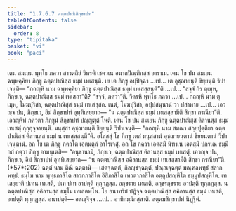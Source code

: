 ```yaml
---
title: "1.7.6.7 ฉตฺตปาณิสิกฺขาปท"
tableOfContents: false
sidebar:
  order: 8
type: "tipitaka"
basket: "vi"
book: "paci"
---
```



<DynamicBreadcrumb />

<Division number="633" book="paci">

<Paragraph number="1972" book="paci">
เตน สมเยน พุทฺโธ ภควา สาวตฺถิยํ วิหรติ เชตวเน อนาถปิณฺฑิกสฺส อาราเม. เตน โข ปน สมเยน ฉพฺพคฺคิยา ภิกฺขู ฉตฺตปาณิสฺส ธมฺมํ เทเสนฺติ.
</Paragraph>

<Paragraph number="1973" book="paci">
เย เต ภิกฺขู อปฺปิจฺฉา …เป… เต อุชฺฌายนฺติ ขิยฺยนฺติ วิปาเจนฺติ— “กถญฺหิ นาม ฉพฺพคฺคิยา ภิกฺขู ฉตฺตปาณิสฺส ธมฺมํ เทเสสฺสนฺตี”ติ …เป… “สจฺจํ กิร ตุเมฺห, ภิกฺขเว, ฉตฺตปาณิสฺส ธมฺมํ เทเสถา”ติ? “สจฺจํ, ภควา”ติ. วิครหิ พุทฺโธ ภควา …เป… กถญฺหิ นาม ตุเมฺห, โมฆปุริสา, ฉตฺตปาณิสฺส ธมฺมํ เทเสสฺสถ. เนตํ, โมฆปุริสา, อปฺปสนฺนานํ วา ปสาทาย …เป… เอวญฺจ ปน, ภิกฺขเว, อิมํ สิกฺขาปทํ อุทฺทิเสยฺยาถ—
</Paragraph>

<Paragraph number="1974" book="paci">
<Emphasis>“น ฉตฺตปาณิสฺส ธมฺมํ เทเสสฺสามีติ สิกฺขา กรณียา”</Emphasis>ติ.
</Paragraph>

<Paragraph number="1975" book="paci">
เอวญฺจิทํ ภควตา ภิกฺขูนํ สิกฺขาปทํ ปญฺญตฺตํ โหติ.
</Paragraph>

</Division>
<Division number="634" book="paci">

<Paragraph number="1976" book="paci">
เตน โข ปน สมเยน ภิกฺขู ฉตฺตปาณิสฺส คิลานสฺส ธมฺมํ เทเสตุํ กุกฺกุจฺจายนฺติ. มนุสฺสา อุชฺฌายนฺติ ขิยฺยนฺติ วิปาเจนฺติ— “กถญฺหิ นาม สมณา สกฺยปุตฺติยา ฉตฺตปาณิสฺส คิลานสฺส ธมฺมํ น เทเสสฺสนฺตี”ติ.
</Paragraph>

<Paragraph number="1977" book="paci">
อโสฺสสุํ โข ภิกฺขู เตสํ มนุสฺสานํ อุชฺฌายนฺตานํ ขิยฺยนฺตานํ วิปาเจนฺตานํ. อถ โข เต ภิกฺขู ภควโต เอตมตฺถํ อาโรเจสุํ. อถ โข ภควา เอตสฺมึ นิทาเน เอตสฺมึ ปกรเณ ธมฺมึ กถํ กตฺวา ภิกฺขู อามนฺเตสิ— “อนุชานามิ, ภิกฺขเว, ฉตฺตปาณิสฺส คิลานสฺส ธมฺมํ เทเสตุํ. เอวญฺจ ปน, ภิกฺขเว, อิมํ สิกฺขาปทํ อุทฺทิเสยฺยาถ—
</Paragraph>

<Paragraph number="1978" book="paci">
<Emphasis>“น ฉตฺตปาณิสฺส อคิลานสฺส ธมฺมํ เทเสสฺสามีติ สิกฺขา กรณียา”</Emphasis>ติ. (*57*:<Emphasis>202</Emphasis>)
</Paragraph>

<Paragraph number="1979" book="paci">
<Emphasis>ฉตฺตํ</Emphasis> นาม ตีณิ ฉตฺตานิ— เสตจฺฉตฺตํ, กิลญฺชจฺฉตฺตํ, ปณฺณจฺฉตฺตํ มณฺฑลพทฺธํ สลากพทฺธํ.
</Paragraph>

<Paragraph number="1980" book="paci">
<Emphasis>ธมฺโม</Emphasis> นาม พุทฺธภาสิโต สาวกภาสิโต อิสิภาสิโต เทวตาภาสิโต อตฺถูปสญฺหิโต ธมฺมูปสญฺหิโต.
</Paragraph>

<Paragraph number="1981" book="paci">
<Emphasis>เทเสยฺยา</Emphasis>ติ ปเทน เทเสติ, ปเท ปเท อาปตฺติ ทุกฺกฏสฺส. อกฺขราย เทเสติ, อกฺขรกฺขราย อาปตฺติ ทุกฺกฏสฺส. น ฉตฺตปาณิสฺส อคิลานสฺส ธมฺโม เทเสตพฺโพ. โย อนาทริยํ ปฏิจฺจ ฉตฺตปาณิสฺส อคิลานสฺส ธมฺมํ เทเสติ, อาปตฺติ ทุกฺกฏสฺส.
</Paragraph>

<Paragraph number="1982" book="paci">
อนาปตฺติ— อสญฺจิจฺจ …เป… อาทิกมฺมิกสฺสาติ.

</Paragraph>
</Division>

<Paragraph number="1983" type="center" book="paci">
สตฺตมสิกฺขาปทํ นิฏฺฐิตํ.
</Paragraph>
